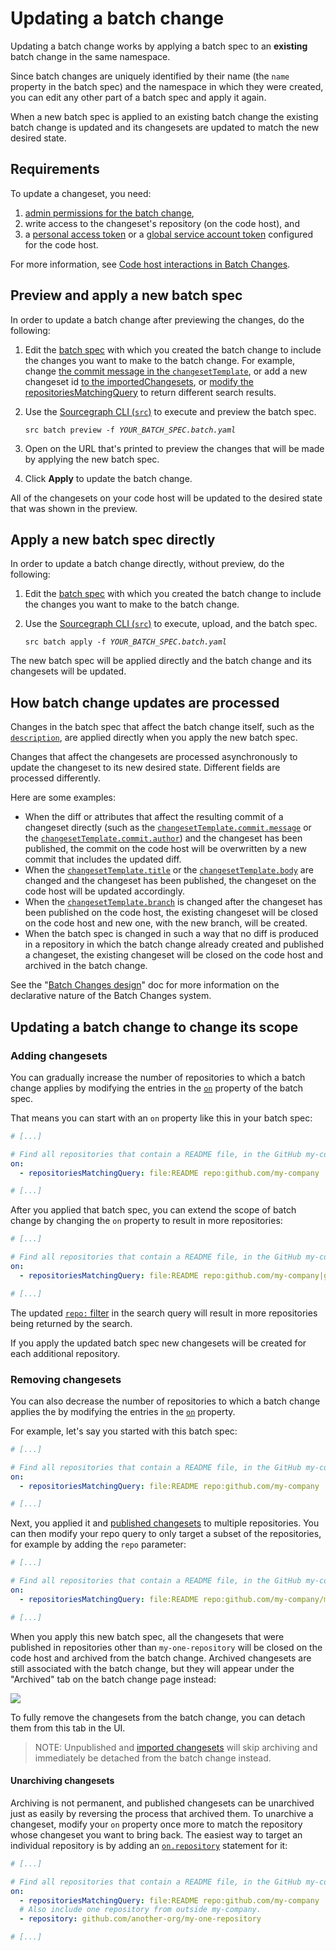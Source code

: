 # Updating a batch change

Updating a batch change works by applying a batch spec to an **existing** batch change in the same namespace.

Since batch changes are uniquely identified by their name (the `name` property in the batch spec) and the namespace in which they were created, you can edit any other part of a batch spec and apply it again.

When a new batch spec is applied to an existing batch change the existing batch change is updated and its changesets are updated to match the new desired state.

## Requirements

To update a changeset, you need:

1. [admin permissions for the batch change](/batch_changes/explanations/permissions_in_batch_changes#permission-levels-for-batch-changes),
1. write access to the changeset's repository (on the code host), and
1. a [personal access token](/batch_changes/how-tos/configuring_credentials#personal-access-tokens) or a [global service account token](/batch_changes/how-tos/configuring_credentials#global-service-account-tokens) configured for the code host.

For more information, see [Code host interactions in Batch Changes](/batch_changes/explanations/permissions_in_batch_changes#code-host-interactions-in-batch-changes).

## Preview and apply a new batch spec

In order to update a batch change after previewing the changes, do the following:

1. Edit the [batch spec](/batch_changes/references/batch_spec_yaml_reference) with which you created the batch change to include the changes you want to make to the batch change. For example, change [the commit message in the `changesetTemplate`](/batch_changes/references/batch_spec_yaml_reference#changesettemplate-commit-message), or add a new changeset id [to the importedChangesets](/batch-changes/references/batch_spec_yaml_reference#importchangesets), or [modify the repositoriesMatchingQuery](/batch-changes/references/batch_spec_yaml_reference#on-repositoriesmatchingquery) to return different search results.
1. Use the [Sourcegraph CLI (`src`)](https://github.com/sourcegraph/src-cli) to execute and preview the batch spec.

    <pre><code>src batch preview -f <em>YOUR_BATCH_SPEC.batch.yaml</em></code></pre>
1. Open on the URL that's printed to preview the changes that will be made by applying the new batch spec.
1. Click **Apply** to update the batch change.

All of the changesets on your code host will be updated to the desired state that was shown in the preview.

## Apply a new batch spec directly

In order to update a batch change directly, without preview, do the following:

1. Edit the [batch spec](/batch_changes/references/batch_spec_yaml_reference) with which you created the batch change to include the changes you want to make to the batch change.
1. Use the [Sourcegraph CLI (`src`)](https://github.com/sourcegraph/src-cli) to execute, upload, and the batch spec.

    <pre><code>src batch apply -f <em>YOUR_BATCH_SPEC.batch.yaml</em></code></pre>

The new batch spec will be applied directly and the batch change and its changesets will be updated.

## How batch change updates are processed

Changes in the batch spec that affect the batch change itself, such as the [`description`](/batch_changes/references/batch_spec_yaml_reference#description), are applied directly when you apply the new batch spec.

Changes that affect the changesets are processed asynchronously to update the changeset to its new desired state. Different fields are processed differently.

Here are some examples:

- When the diff or attributes that affect the resulting commit of a changeset directly (such as the [`changesetTemplate.commit.message`](/batch_changes/references/batch_spec_yaml_reference#changesettemplate-commit-message) or the [`changesetTemplate.commit.author`](/batch_changes/references/batch_spec_yaml_reference#changesettemplate-commit-author)) and the changeset has been published, the commit on the code host will be overwritten by a new commit that includes the updated diff.
- When the [`changesetTemplate.title`](/batch_changes/references/batch_spec_yaml_reference#changesettemplate-title) or the [`changesetTemplate.body`](/batch_changes/references/batch_spec_yaml_reference#changesettemplate-commit-author) are changed and the changeset has been published, the changeset on the code host will be updated accordingly.
- When the [`changesetTemplate.branch`](/batch_changes/references/batch_spec_yaml_reference#changesettemplate-title) is changed after the changeset has been published on the code host, the existing changeset will be closed on the code host and new one, with the new branch, will be created.
- When the batch spec is changed in such a way that no diff is produced in a repository in which the batch change already created and published a changeset, the existing changeset will be closed on the code host and archived in the batch change.

See the "[Batch Changes design](/batch_changes/explanations/batch_changes_design)" doc for more information on the declarative nature of the Batch Changes system.

## Updating a batch change to change its scope

### Adding changesets

You can gradually increase the number of repositories to which a batch change applies by modifying the entries in the [`on`](/batch_changes/references/batch_spec_yaml_reference#on) property of the batch spec.

That means you can start with an `on` property like this in your batch spec:

```yaml
# [...]

# Find all repositories that contain a README file, in the GitHub my-company org.
on:
  - repositoriesMatchingQuery: file:README repo:github.com/my-company

# [...]
```

After you applied that batch spec, you can extend the scope of batch change by changing the `on` property to result in more repositories:

```yaml
# [...]

# Find all repositories that contain a README file, in the GitHub my-company and my-company-ci org.
on:
  - repositoriesMatchingQuery: file:README repo:github.com/my-company|github.com/my-company-ci

# [...]
```

The updated [`repo:` filter](/code-search/queries#filters-all-searches) in the search query will result in more repositories being returned by the search.

If you apply the updated batch spec new changesets will be created for each additional repository.

### Removing changesets

You can also decrease the number of repositories to which a batch change applies the by modifying the entries in the [`on`](/batch_changes/references/batch_spec_yaml_reference#on) property.

For example, let's say you started with this batch spec:

```yaml
# [...]

# Find all repositories that contain a README file, in the GitHub my-company org.
on:
  - repositoriesMatchingQuery: file:README repo:github.com/my-company

# [...]
```

Next, you applied it and [published changesets](/batch_changes/how-tos/publishing_changesets) to multiple repositories. You can then modify your repo query to only target a subset of the repositories, for example by adding the `repo` parameter:

```yaml
# [...]

# Find all repositories that contain a README file, in the GitHub my-company org.
on:
  - repositoriesMatchingQuery: file:README repo:github.com/my-company/my-one-repository

# [...]
```

When you apply this new batch spec, all the changesets that were published in repositories other than `my-one-repository` will be closed on the code host and archived from the batch change. Archived changesets are still associated with the batch change, but they will appear under the "Archived" tab on the batch change page instead:

<img src="https://sourcegraphstatic.com/docs/images/batch_changes/archived-tab.png" />

To fully remove the changesets from the batch change, you can detach them from this tab in the UI.

> NOTE: Unpublished and [imported changesets](/batch_changes/how-tos/tracking_existing_changesets) will skip archiving and immediately be detached from the batch change instead.

#### Unarchiving changesets

Archiving is not permanent, and published changesets can be unarchived just as easily by reversing the process that archived them. To unarchive a changeset, modify your `on` property once more to match the repository whose changeset you want to bring back. The easiest way to target an individual repository is by adding an [`on.repository`](/batch_changes/references/batch_spec_yaml_reference#on-repository) statement for it:

```yaml
# [...]

# Find all repositories that contain a README file, in the GitHub my-company org.
on:
  - repositoriesMatchingQuery: file:README repo:github.com/my-company
  # Also include one repository from outside my-company.
  - repository: github.com/another-org/my-one-repository

# [...]
```
